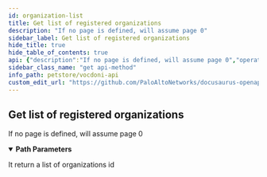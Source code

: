 ```yaml
---
id: organization-list
title: Get list of registered organizations
description: "If no page is defined, will assume page 0"
sidebar_label: Get list of registered organizations
hide_title: true
hide_table_of_contents: true
api: {"description":"If no page is defined, will assume page 0","operationId":"organizationList","tags":["chain"],"parameters":[{"name":"page","in":"path","description":"When returning a list it define de page number. If empty, default is 0","allowEmptyValue":true,"required":true,"schema":{"type":"integer","example":1,"default":0}}],"responses":{"200":{"description":"It return a list of organizations id","content":{"application/json":{"example":"{\n  \"todo\": \"object\"\n}"}}}},"method":"get","path":"/chain/organization/{page}","servers":[{"url":"https://api.vocdoni.io/version/v3"}],"security":[{"bearerAuth":[]}],"securitySchemes":{"bearerAuth":{"type":"http","scheme":"bearer"}},"info":{"version":"2.0.0","title":"Vocdoni API","license":{"name":"MIT"},"description":"**Goals and Objectives:** The Vocdoni API is meant to be the entry point for external integrators to add voting capabilities to an existing  CRM, customer base and product experience. The API should act as a satellite that facilitates creating votes using  Vocdoni, without the hassle of learning a deep platform."},"postman":{"name":"Get list of registered organizations","description":{"content":"If no page is defined, will assume page 0","type":"text/plain"},"url":{"path":["chain","organization",":page"],"host":["{{baseUrl}}"],"query":[],"variable":[{"disabled":false,"description":{"content":"(Required) When returning a list it define de page number. If empty, default is 0","type":"text/plain"},"type":"any","value":"","key":"page"}]},"header":[{"key":"Accept","value":"application/json"}],"method":"GET"}}
sidebar_class_name: "get api-method"
info_path: petstore/vocdoni-api
custom_edit_url: "https://github.com/PaloAltoNetworks/docusaurus-openapi-docs/issues/new?labels=documentation&template=documentation_problem.md&title=[Documentation] Requesting changes to 'Get list of registered organizations' (organization-list)"
---
```



## Get list of registered organizations



If no page is defined, will assume page 0

<details style={{"marginBottom":"1rem"}} data-collapsed={false} open={true}><summary style={{}}><strong>Path Parameters</strong></summary><div><ul><ParamsItem className={"paramsItem"} param={{"name":"page","in":"path","description":"When returning a list it define de page number. If empty, default is 0","allowEmptyValue":true,"required":true,"schema":{"type":"integer","example":1,"default":0}}}></ParamsItem></ul></div></details><div><ApiTabs><TabItem label={"200"} value={"200"}><div>

It return a list of organizations id

</div><div><MimeTabs schemaType={"response"}><TabItem label={"application/json"} value={"application/json"}><SchemaTabs><TabItem label={"Example"} value={"Example"}><ResponseSamples responseExample={"{\n  \"todo\": \"object\"\n}"} language={"json"}></ResponseSamples></TabItem></SchemaTabs></TabItem></MimeTabs></div></TabItem></ApiTabs></div>